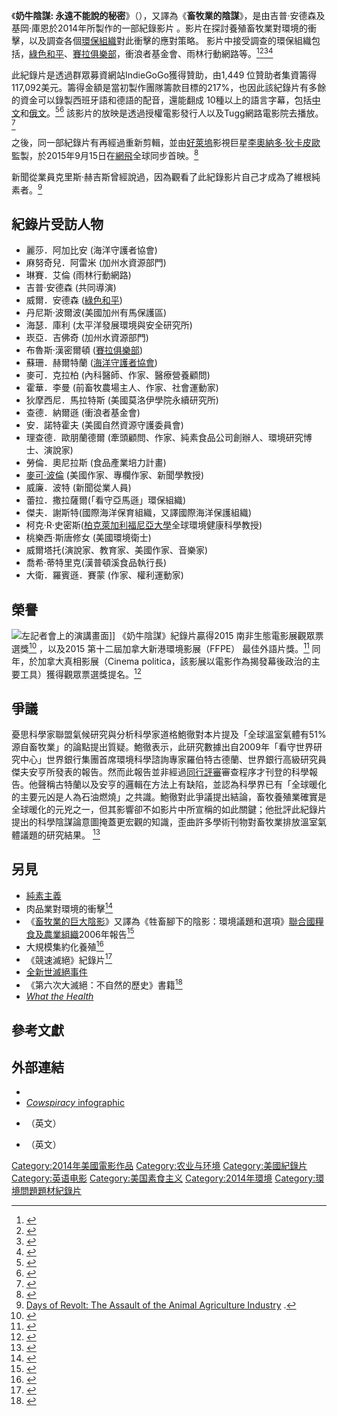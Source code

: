 {{电影信息框|name=奶牛陰謀: 永遠不能說的秘密<div>又譯為《畜牧業的陰謀》</div>|original name=Cowspiracyː The Sustainability Secret|image=<!-- 檔案不存在 Cowspiracy_poster.jpg ，可從英文維基百科取得 -->|caption=奶牛陰謀的電影海報|director=吉普·安德森<br> <span style="background-color: rgb(254, 252, 224);">基岡·庫恩</span>|producer=吉普·安德森<br> <span style="background-color: rgb(254, 252, 224);">基岡·庫恩</span>|starring=吉普·安德森<br> <span style="background-color: rgba(254, 252, 224, 0.835294);">霍華．李曼</span><br> 理查德．歐朋蘭德爾<br> 麥克．波倫<br> <span style="background-color: rgb(254, 252, 224);">麥可．克拉柏</span><br> 威．托<br> <span style="background-color: rgb(254, 252, 224);">威廉．波特</span>|cinematography=<span style="background-color: rgb(254, 252, 224);">基岡·庫恩</span>|editing=吉普·安德森<br> <span style="background-color: rgb(254, 252, 224);">基岡·庫恩</span>|distributor=A.U.M. 影視傳媒公司<br> First Spark 傳媒|released=2014年6月26日(洛杉磯)|runtime=片長91 分鐘|country=美國|language=英語}}<span><span>
《'''奶牛陰謀: 永遠不能說的秘密'''》（{{lang|en|Cowspiracy: The Sustainability Secret}}），又譯為《'''畜牧業的陰謀'''》，是由吉普·安德森及基岡·庫恩於2014年所製作的一部紀錄影片</span></span> 。影片在探討養殖畜牧業對環境的衝擊，以及調查各個[[環保組織|環保組織]]對此衝擊的應對策略。 影片中接受調查的環保組織包括，[[綠色和平|綠色和平]]、[[塞拉俱乐部|賽拉俱樂部]]，衝浪者基金會、雨林行動網路等。<ref>{{cite web|url=http://www.huffingtonpost.com/ellen-kanner/meatless-monday-cowspirac_b_5634983.html|title=Meatless Monday -- 'Cowspiracy:' The One Thing No One Talks About|accessdate=October 9, 2014|date=August 4, 2014|last=Kanner|first=Ellen|publisher=Huffington Post|archive-date=2017-03-15|archive-url=https://web.archive.org/web/20170315164809/http://www.huffingtonpost.com/ellen-kanner/meatless-monday-cowspirac_b_5634983.html|dead-url=no}}</ref><ref>{{Cite web |url=http://therealnews.com/t2/index.php?option=com_content&task=view&id=31&Itemid=74&jumival=12659 |title=Animal Agriculture: A Neglected Agent of Global Warming? |accessdate=2017-03-17 |archive-date=2017-02-23 |archive-url=https://web.archive.org/web/20170223044906/http://therealnews.com/t2/index.php?option=com_content&task=view&id=31&Itemid=74&jumival=12659 |dead-url=no }}</ref><ref>{{cite news|url=http://www.villagemagazine.ie/index.php/2015/02/cowspiracy/|title=Cowspiracy|date=February 19, 2015|work=Village|authorlink=Frank Armstrong|accessdate=2015-03-04|archive-date=2015-02-24|archive-url=https://web.archive.org/web/20150224020700/http://www.villagemagazine.ie/index.php/2015/02/cowspiracy/|dead-url=no}}</ref><ref>{{cite news|url=http://www.sfweekly.com/foodie/2014/06/25/burgers-are-ending-the-world-says-cowspiracy|title=Burgers Are Ending the World, Says ''Cowspiracy''|date=Jun 25, 2014|work=SF Weekly|authorlink=Tiffany Do|accessdate=2015-03-04|archive-date=2015-03-11|archive-url=https://web.archive.org/web/20150311102333/http://www.sfweekly.com/foodie/2014/06/25/burgers-are-ending-the-world-says-cowspiracy|dead-url=no}}</ref>

此紀錄片是透過群眾募資網站IndieGoGo獲得贊助，由1,449 位贊助者集資籌得117,092美元。籌得金額是當初製作團隊籌款目標的217%，也因此該紀錄片有多餘的資金可以錄製西班牙語和德語的配音，還能翻成 10種以上的語言字幕，包括[[中文|中文]]和[[俄文|俄文]]。<ref>{{cite web|url=https://www.indiegogo.com/projects/cowspiracy-the-sustainability-secret|title=Cowspiracy IndieGoGo campaign page|accessdate=2017-03-17|archive-date=2016-10-10|archive-url=https://web.archive.org/web/20161010114110/https://www.indiegogo.com/projects/cowspiracy-the-sustainability-secret|dead-url=no}}</ref><ref>{{cite web|url=http://newint.org/blog/2015/09/24/cowspiracy-documentary-vegan/|title=Beware Cowspiracy – and the spread of the vegan virus -- New Internationalist|author=Alison Homewood|work=New Internationalist|accessdate=2017-03-17|archive-date=2017-03-21|archive-url=https://web.archive.org/web/20170321221107/https://newint.org/blog/2015/09/24/cowspiracy-documentary-vegan/|dead-url=no}}</ref> 該影片的放映是透過授權電影發行人以及Tugg網路電影院去播放。<ref>{{cite web|url=http://www.tugg.com/titles/cowspiracy|title=Cowspiracy page on Tugg|accessdate=2017-03-17|archive-date=2017-02-20|archive-url=https://web.archive.org/web/20170220121602/https://www.tugg.com/titles/cowspiracy|dead-url=yes}}</ref>

之後，同一部紀錄片有再經過重新剪輯，並由[[好萊塢|好萊塢]]影視巨星[[莱昂纳多·迪卡普里奥|李奧納多·狄卡皮歐]]監製，於2015年9月15日在[[Netflix|網飛]]全球同步首映。<ref>{{cite news|url=http://decider.com/2015/08/27/cowspiracy-the-sustainability-documentary-netflix/|title=Exclusive: Interview With Directors Of ‘Cowspiracy: The Sustainability Secret’ On Netflix, A Controversial New Documentary|date=August 27, 2015|work=Decider|authorlink=Olivia Armstrong|accessdate=2015-08-28|archive-date=2015-08-28|archive-url=https://web.archive.org/web/20150828131745/http://decider.com/2015/08/27/cowspiracy-the-sustainability-documentary-netflix/|dead-url=yes}}</ref>

新聞從業員克里斯·赫吉斯曾經說過，因為觀看了此紀錄影片自己才成為了維根純素者。<ref>[http://videos.telesurtv.net/en/video/540559/days-of-revolt-540559 Days of Revolt: The Assault of the Animal Agriculture Industry] {{Wayback|url=http://videos.telesurtv.net/en/video/540559/days-of-revolt-540559 |date=20160508000105 }}.</ref>

== 紀錄片受訪人物 ==
* 麗莎．阿加比安 (海洋守護者協會)
* 麻努奇兒．阿雷米 (加州水資源部門)
* 琳賽．艾倫 (雨林行動網路)
* 吉普·安德森 (共同導演) 
* 威爾．安德森 ([[綠色和平|綠色和平]]) 
* 丹尼斯‧波爾波(美國加州有馬保護區) 
* 海瑟．庫利 (太平洋發展環境與安全研究所) 
* 崁亞．吉佛奇 (加州水資源部門)
* 布魯斯·漢密爾頓 ([[塞拉俱乐部|賽拉俱樂部]]) 
* 蘇珊．赫爾特蘭 ([[海洋守护者协会|海洋守護者協會]]) 
* 麥可．克拉柏 (內科醫師、作家、醫療營養顧問) 
* 霍華．李曼 (前畜牧農場主人、作家、社會運動家) 
* 狄摩西尼．馬拉特斯 (美國莫洛伊學院永續研究所) 
* 查德．納爾遜 (衝浪者基金會) 
* 安．諾特霍夫 (美國自然資源守護委員會) 
* 理查德．歐朋蘭德爾 (牽頭顧問、作家、純素食品公司創辦人、環境研究博士、演說家)
* 勞倫．奧尼拉斯 (食品產業培力計畫) 
* [[迈克尔·波伦|麥可·波倫]] (美國作家、專欄作家、新聞學教授)
* 威廉．波特 (新聞從業人員)
* 蕾拉．撒拉薩爾(「看守亞馬遜」環保組織)
* 傑夫．謝斯特(國際海洋保育組織，又譯國際海洋保護組織) 
* 柯克·R·史密斯([[加州大學柏克萊分校|柏克萊加利福尼亞大學]]全球環境健康科學教授)
* 桃樂西·斯唐修女 (美國環境衛士)
* 威爾塔托(演說家、教育家、美國作家、音樂家)
* 喬希·蒂特里克(漢普頓溪食品執行長)
* 大衛．羅賓遜．賽蒙 (作家、權利運動家)

== 榮譽{{Anchor|Awards}} ==
[[File:Keegan_Kuhn_at_Cow-Con_2016.jpg|左]]記者會上的演講畫面]]
《奶牛陰謀》紀錄片贏得2015 南非生態電影展觀眾票選獎<ref>{{Cite news|url=http://southafricanecofilmfestival.com/2015/04/09/cowspiracy-wins-audience-choice-award/|title=Cowspiracy Wins Audience Choice Award|date=April 9, 2015|work=The South African Eco Film Festival|accessdate=2015-04-09|archive-date=2015-04-16|archive-url=https://web.archive.org/web/20150416111332/http://southafricanecofilmfestival.com/2015/04/09/cowspiracy-wins-audience-choice-award/|dead-url=no}}</ref> ，以及2015 第十二屆加拿大新港環境影展（FFPE） 最佳外語片獎。<ref>{{Cite news|url=http://www.ffpe.ca/le-ffpe-recompense-les-films-gagnants-de-la-12e-edition/|title=Le FFPE récompense les films gagnants de la 12e édition|date=April 27, 2015|work=Festival de films de Portneuf sur l'environnement|accessdate=2015-04-28|archive-date=2015-05-29|archive-url=https://web.archive.org/web/20150529155905/http://www.ffpe.ca/le-ffpe-recompense-les-films-gagnants-de-la-12e-edition/|dead-url=no}}</ref> 同年，於加拿大真相影展（Cinema politica，該影展以電影作為揭發幕後政治的主要工具）獲得觀眾票選獎提名。<ref>{{Cite news|url=http://www.cinemapolitica.org/blog/network/vote-2015-audience-choice-award|title=Vote for the 2015 Audience Choice Award!|date=April 6, 2016|work=Cinema Politica|accessdate=2016-04-24|archive-date=2016-04-21|archive-url=https://web.archive.org/web/20160421234715/http://www.cinemapolitica.org/blog/network/vote-2015-audience-choice-award|dead-url=no}}</ref>

== 爭議 ==
憂思科學家聯盟氣候研究與分析科學家道格鮑徹對本片提及「全球溫室氣體有51%源自畜牧業」的論點提出質疑。鮑徹表示，此研究數據出自2009年「看守世界研究中心」世界銀行集團首席環境科學諮詢專家羅伯特古德蘭、世界銀行高級研究員傑夫安亨所發表的報告。然而此報告並非經過[[同行評審|同行評審]]審查程序才刊登的科學報告。他聲稱古特蘭以及安亨的邏輯在方法上有缺陷，並認為科學界已有「全球暖化的主要元凶是人為石油燃燒」之共識。鮑徹對此爭議提出結論，畜牧養殖業確實是全球暖化的元兇之一，但其影響卻不如影片中所宣稱的如此關鍵；他批評此紀錄片提出的科學陰謀論意圖掩蓋更宏觀的知識，歪曲許多學術刊物對畜牧業排放溫室氣體議題的研究結果。 <ref>{{cite web|url=http://blog.ucsusa.org/doug-boucher/cowspiracy-movie-review|title=Movie Review: There’s a Vast Cowspiracy about Climate Change|accessdate=2017-03-17|archive-date=2017-03-17|archive-url=https://web.archive.org/web/20170317065519/http://blog.ucsusa.org/doug-boucher/cowspiracy-movie-review|dead-url=no}}</ref>

== 另見 ==
* [[純素主義|純素主義]]
* 肉品業對環境的衝擊<ref>{{Cite journal|title=Environmental impact of meat production|url=https://en.wikipedia.org/w/index.php?title=Environmental_impact_of_meat_production&oldid=765966686|date=2017-02-17|journal=Wikipedia|language=en}}</ref>
* 《[[畜牧業的巨大陰影|畜牧業的巨大陰影]]》又譯為《牲畜腳下的陰影：環境議題和選項》[[联合国粮食及农业组织|聯合國糧食及農業組織]]2006年報告<ref>{{Cite journal|title=Livestock's Long Shadow|url=https://en.wikipedia.org/w/index.php?title=Livestock%27s_Long_Shadow&oldid=767313738|date=2017-02-25|journal=Wikipedia|language=en}}</ref>
* 大規模集約化養殖<ref>{{Cite journal|title=Intensive animal farming|url=https://en.wikipedia.org/w/index.php?title=Intensive_animal_farming&oldid=769878166|date=2017-03-12|journal=Wikipedia|language=en}}</ref>
* 《競速滅絕》紀錄片<ref>{{Cite journal|title=Racing Extinction|url=https://en.wikipedia.org/w/index.php?title=Racing_Extinction&oldid=768314734|date=2017-03-03|journal=Wikipedia|language=en}}</ref>
* [[全新世滅絕事件|全新世滅絕事件]]
* 《第六次大滅絕：不自然的歷史》書籍<ref>{{Cite journal|title=The Sixth Extinction: An Unnatural History|url=https://en.wikipedia.org/w/index.php?title=The_Sixth_Extinction:_An_Unnatural_History&oldid=770399393|date=2017-03-15|journal=Wikipedia|language=en}}</ref>
* ''[http://www.whatthehealthfilm.com/ What the Health]{{Wayback|url=http://www.whatthehealthfilm.com/ |date=20170317215925 }}''

== 參考文獻 ==
{{reflist|30em}}

== 外部連結 ==
* {{Official website|http://cowspiracy.com/|name=''Cowspiracy''}}
* [http://www.cowspiracy.com/infographic ''Cowspiracy'' infographic]{{Wayback|url=http://www.cowspiracy.com/infographic |date=20170304112644 }}
* {{Imdb title|3302820|id=3302820}}（英文）
* {{Rotten Tomatoes|cowspiracy_the_sustainability_secret}}（英文）

[[Category:2014年美國電影作品|Category:2014年美國電影作品]]
[[Category:农业与环境|Category:农业与环境]]
[[Category:美國紀錄片|Category:美國紀錄片]]
[[Category:英语电影|Category:英语电影]]
[[Category:美国素食主义|Category:美国素食主义]]
[[Category:2014年環境|Category:2014年環境]]
[[Category:環境問題題材紀錄片|Category:環境問題題材紀錄片]]